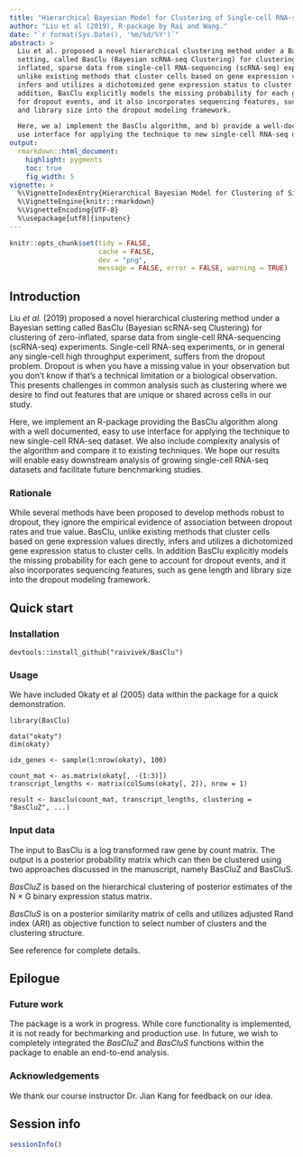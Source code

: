 ```yaml
---
title: "Hierarchical Bayesian Model for Clustering of Single-cell RNA-seq Data"
author: "Liu et al (2019), R-package by Rai and Wang."
date: "`r format(Sys.Date(), '%m/%d/%Y')`"
abstract: >
  Liu et al. proposed a novel hierarchical clustering method under a Bayesian
  setting, called BasClu (Bayesian scRNA-seq Clustering) for clustering of zero-
  inflated, sparse data from single-cell RNA-sequencing (scRNA-seq) experiments. BasClu,
  unlike existing methods that cluster cells based on gene expression values directly,
  infers and utilizes a dichotomized gene expression status to cluster cells. In
  addition, BasClu explicitly models the missing probability for each gene to account
  for dropout events, and it also incorporates sequencing features, such as gene length
  and library size into the dropout modeling framework.

  Here, we a) implement the BasClu algorithm, and b) provide a well-documented, easy to
  use interface for applying the technique to new single-cell RNA-seq dataset.
output:
  rmarkdown::html_document:
    highlight: pygments
    toc: true
    fig_width: 5
vignette: >
  %\VignetteIndexEntry{Hierarchical Bayesian Model for Clustering of Single-cell RNA-seq Data}
  %\VignetteEngine{knitr::rmarkdown}
  %\VignetteEncoding{UTF-8}
  %\usepackage[utf8]{inputenc}
---
```


```r
knitr::opts_chunk$set(tidy = FALSE,
                      cache = FALSE,
                      dev = "png",
                      message = FALSE, error = FALSE, warning = TRUE)
```

## Introduction

Liu _et al._ (2019) proposed a novel hierarchical clustering method under a Bayesian
setting called BasClu (Bayesian scRNA-seq Clustering) for clustering of zero-inflated,
sparse data from single-cell RNA-sequencing (scRNA-seq) experiments. Single-cell RNA-seq
experiments, or in general any single-cell high throughput experiment, suffers from the
dropout problem. Dropout is when you have a missing value in your observation but you
don’t know if that’s a technical limitation or a biological observation. This presents
challenges in common analysis such as clustering where we desire to find out features
that are unique or shared across cells in our study.

Here, we implement an R-package providing the BasClu algorithm along with a well
documented, easy to use interface for applying the technique to new single-cell RNA-seq
dataset. We also include complexity analysis of the algorithm and compare it to existing
techniques. We hope our results will enable easy downstream analysis of growing
single-cell RNA-seq datasets and facilitate future benchmarking studies.

### Rationale

While several methods have been proposed to develop methods robust to dropout, they
ignore the empirical evidence of association between dropout rates and true value.
BasClu, unlike existing methods that cluster cells based on gene expression values
directly, infers and utilizes a dichotomized gene expression status to cluster cells. In
addition BasClu explicitly models the missing probability for each gene to account for
dropout events, and it also incorporates sequencing features, such as gene length and
library size into the dropout modeling framework.

## Quick start

### Installation
```
devtools::install_github("raivivek/BasClu")
```

### Usage

We have included Okaty et al (2005) data within the package for a quick demonstration.

```
library(BasClu)

data("okaty")
dim(okaty)

idx_genes <- sample(1:nrow(okaty), 100)

count_mat <- as.matrix(okaty[, -(1:3)])
transcript_lengths <- matrix(colSums(okaty[, 2]), nrow = 1)

result <- basclu(count_mat, transcript_lengths, clustering = "BasCluZ", ...)
```

### Input data

The input to BasClu is a log transformed raw gene by count matrix. The output is a
posterior probability matrix which can then be clustered using two approaches discussed
in the manuscript, namely BasCluZ and BasCluS.

_BasCluZ_ is based on the hierarchical clustering of posterior estimates of the N × G
binary expression status matrix.

_BasCluS_ is on a posterior similarity matrix of cells and utilizes adjusted Rand index
(ARI) as objective function to select number of clusters and the clustering structure.

See reference for complete details.

## Epilogue

### Future work
The package is a work in progress. While core functionality is implemented, it is not
ready for bechmarking and production use. In future, we wish to completely integrated
the _BasCluZ_ and _BasCluS_ functions within the package to enable an end-to-end
analysis.

### Acknowledgements
We thank our course instructor Dr. Jian Kang for feedback on our idea.

## Session info
```r
sessionInfo()
```
